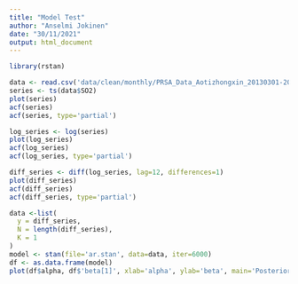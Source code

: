 ```yaml
---
title: "Model Test"
author: "Anselmi Jokinen"
date: "30/11/2021"
output: html_document
---
```


```r
library(rstan)
```

```r
data <- read.csv('data/clean/monthly/PRSA_Data_Aotizhongxin_20130301-20170228.csv')
series <- ts(data$SO2)
plot(series)
acf(series)
acf(series, type='partial')
```

```r
log_series <- log(series)
plot(log_series)
acf(log_series)
acf(log_series, type='partial')
```

```r
diff_series <- diff(log_series, lag=12, differences=1)
plot(diff_series)
acf(diff_series)
acf(diff_series, type='partial')
```

```r
data <-list(
  y = diff_series,
  N = length(diff_series),
  K = 1
)
model <- stan(file='ar.stan', data=data, iter=6000)
df <- as.data.frame(model)
plot(df$alpha, df$'beta[1]', xlab='alpha', ylab='beta', main='Posterior distribution')
```